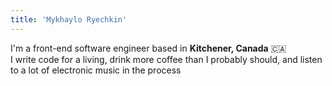 ```yaml
---
title: 'Mykhaylo Ryechkin'
---
```


I'm a front-end software engineer based in **Kitchener, Canada** 🇨🇦<br />
I write code for a living, drink more coffee than I probably should, and listen to a lot of electronic music in the process <RickRoll />
